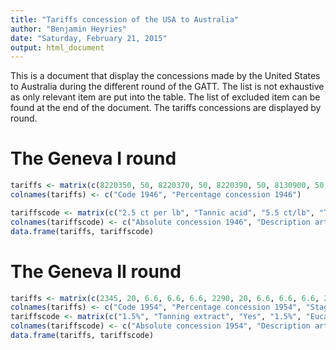 ```yaml
---
title: "Tariffs concession of the USA to Australia"
author: "Benjamin Heyries"
date: "Saturday, February 21, 2015"
output: html_document
---
```


This is a document that display the concessions made by the United States to Australia during the different round of the GATT. The list is not exhaustive as only relevant item are put into the table. The list of excluded item can be found at the end of the document.
The tariffs concessions are displayed by round.

The Geneva I round
================

```r
tariffs <- matrix(c(8220350, 50, 8220370, 50, 8220390, 50, 8130900, 50, 8380950,50, 8140590, 25, 8130880, 50, 2345900, 50, 2290200, 50, 4209800, 50, 4225000, 50, 0018000, 50, 0019000, 50, 0815600, 8.3, 0021000, 50, 0022000, 50, 0023500, 50, 0023600, 50, 0044000, 50, 1330890, 50, 2410070, 50, 2410100, 50, 2410200, 50, 2410500, 50, 1197000, 60, 3520000, 25, 3521000, 25, 3521100, 25, 3521200, 25, 3521300, 25, 3522000, 25, 3523000, 25, 3523100, 25, 3523200, 25, 3523300, 25, 3526000, 25, 3527000, 25, 3527100, 25, 3527200, 25, 3527300, 25, 3528000, 25, 3529000, 25, 3529100, 25, 3529200, 25, 3529300, 25, 3541000, 37.5, 0734500, 20, 0734520, 37.5, 0751400, 0, 0751420, 45, 0759900, 50, 0207000, 0, 0208000, 0, 0990130, 50, 5954300, 0, 5954580, 0, 5954590, 0, 0231300, 0, 0703000, 0, 0719000, 0, 0729500, 0, 6270400, 0, 6270500, 0, 0961000, 0, 0962500, 0, 0034000, 0, 0035500, 0, 0979300, 0, 0231500, 0, 0231700, 0, 0234000, 0, 0235500, 0, 0291000, 0, 4033800, 0), ncol=2, byrow=TRUE)
colnames(tariffs) <- c("Code 1946", "Percentage concession 1946")

tariffscode <- matrix(c("2.5 ct per lb", "Tannic acid", "5.5 ct/lb", "Tannic acid", "9 ct/lb", "Tannic acid", "12.5 %", "Medical preparations", "12.5 %", "Chimical product: Eucalyptol", "12.5%", "Prepration in pills: Eucalyptol", "17.5%", "Thymol from eucalyptus", "7.5%", "Taning extracts", "7.5%", "Essential oil of E", "10%", "Veneers" , "16.33% and 10%", "Tennis racket frame", "3 ct per lb", "Beef", "3 ct per lb", "Veal", "0", "Beef and mutton tallow", "2.5 ct per lb", "Mutton", "3.5 ct per lb", "Lamb", "3 ct per lb", "Game", "1.5 ct/lb, 7.5% min", "Edible offal", "1.5 ct per lb or min 7.5 %", "Butter", "7 ct per lb", "Other fruit paste", "1 ct per lb", "Grass and crop seeds", "1 ct per lb", "Grass and crop seeds", "0.5 ct per lb", "Grass and crop seeds", "1 ct per lb", "Grass and crop seeds", "87.5 ct per lb", "Peas", "9.5 ct/lb", "Clothing wool", "8 ct/lb", "Clothing wool", "9.5 ct/lb", "Clothing wool", "9.25 ct/lb", "Clothing wool", "9.5 ct/lb", "Clothing wool", "8 ct/lb", "Clothing wool", "9.5 ct/lb", "Clothing wool", "9.25 ct/lb", "Clothing wool", "9.5 ct/lb", "Clothing wool", "8 ct/lb", "Clothing wool", "9.5 ct/lb", "Clothing wool", "9.25 ct/lb", "Clothing wool", "9.5 ct/lb", "Clothing wool", "8 ct/lb", "Clothing wool", "9.5 ct/lb", "Clothing wool", "9.25 ct/lb", "Clothing wool", "9.5 ct/lb", "Clothing wool", "8 ct/lb", "Clothing wool", "9.5 ct/lb", "Clothing wool", "9.25 ct/lb", "Clothing wool", "9.25 ct per lb and 6.25%", "Carbonized wool", "2.5%", "Dressed fur not dyed", "7.5%", "Dyed dressed furs", "0", "Manufactured fur not dyed", "17.5%", "Manufactured fur dyed", "25%", "All other fur articles", "0", "Hides and skins",  "0", "Hides and skin", "20%", "Catgut", "Bind 0", "Precious stones", "Bind 0", "Precious stones", "Bind 0", "Precious stones", "Bind 0", "Fur and fur skins: Lamb", "Bind 0", "Fur and fur skins: Rabbit",  "Bind 0", "Fur and fur skins: opossum", "Bind 0", "Fur and fur skin: others", "Bind 0", "Tantalum ore", "Bind 0", "Zirconium", "Bind 0", "Shells: mother-of-pearl", "Bind 0", "Tortoise shell", "Bind 0", "Sausage cacinge", "Bind 0", "Sausage Cacinge", "Bind 0", "Integruments, tendons, intestine", "Bind 0", "Other sheep and lamb skin", "Bind 0", "Other sheep and lamb skin", "Bind 0", "Other sheep and lamb skin", "Bind 0", "Other sheep and lamb skin", "Bind 0", "Kangoroo skin", "Bind 0", "Oriental wood"), ncol=2, byrow=TRUE)
colnames(tariffscode) <- c("Absolute concession 1946", "Description article")
data.frame(tariffs, tariffscode)
```

The Geneva II round
================
```r
tariffs <- matrix(c(2345, 20, 6.6, 6.6, 6.6, 2290, 20, 6.6, 6.6, 6.6, 23500, 16.6, 6.6, 3.3, 6.6, 0990, 15, 5, 5, 5), ncol=5, byrow=TRUE)
colnames(tariffs) <- c("Code 1954", "Percentage concession 1954", "Stage 1", "X2", "X3")
tariffscode <- matrix(c("1.5%", "Tanning extract", "Yes", "1.5%", "Eucalyptus Oil", "Yes", "0.5 ct per lb", "Game", "Yes", "3%", "Catgut", "Yes"), ncol=3, byrow=TRUE)
colnames(tariffscode) <- c("Absolute concession 1954", "Description article", "Correspondance code 1946")
data.frame(tariffs, tariffscode)
```


